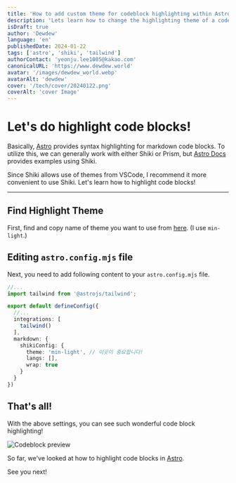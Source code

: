 ```yaml
---
title: 'How to add custom theme for codeblock highlighting within Astro and Shiki'
description: 'Lets learn how to change the highlighting theme of a code block.'
isDraft: true
author: 'Dewdew'
language: 'en'
publishedDate: 2024-01-22
tags: ['astro', 'shiki', 'tailwind']
authorContact: 'yeonju.lee1005@kakao.com'
canonicalURL: 'https://www.dewdew.world'
avatar: '/images/dewdew_world.webp'
avatarAlt: 'dewdew'
cover: '/tech/cover/20240122.png'
coverAlt: 'cover Image'
---
```


# Let's do highlight code blocks!

Basically, [Astro](https://astro.build/) provides syntax highlighting for markdown code blocks.
To utilize this, we can generally work with either Shiki or Prism, but [Astro Docs](https://docs.astro.build/) provides examples using Shiki.

Since Shiki allows use of themes from VSCode, I recommend it more convenient to use Shiki.
Let's learn how to highlight code blocks!

---

## Find Highlight Theme

First, find and copy name of theme you want to use from [here](https://github.com/shikijs/shiki/blob/main/docs/themes.md).
(I use `min-light`.)

## Editing `astro.config.mjs` file

Next, you need to add following content to your `astro.config.mjs` file.

```typescript
//...
import tailwind from '@astrojs/tailwind';

export default defineConfig({
  //...
  integrations: [
    tailwind()
  ],
  markdown: {
    shikiConfig: {
      theme: 'min-light', // 이곳이 중요합니다!
      langs: [],
      wrap: true
    }
  }
})
```

## That's all!

With the above settings, you can see such wonderful code block highlighting!

![Codeblock preview](/tech/images/20240122.png)

So far, we've looked at how to highlight code blocks in [Astro](https://astro.build/).

See you next!

